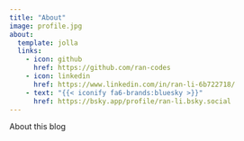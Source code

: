 ```yaml
---
title: "About"
image: profile.jpg
about:
  template: jolla
  links:
    - icon: github 
      href: https://github.com/ran-codes
    - icon: linkedin 
      href: https://www.linkedin.com/in/ran-li-6b722718/
    - text: "{{< iconify fa6-brands:bluesky >}}"
      href: https://bsky.app/profile/ran-li.bsky.social
---
```


About this blog

